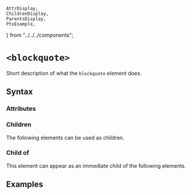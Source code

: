     AttrDisplay,
    ChildrenDisplay,
    ParentsDisplay,
    PtxExample,
} from "../../../components";

# `<blockquote>`

Short description of what the `blockquote` element does.

## Syntax

### Attributes

<AttrDisplay name="blockquote" />

### Children

The following elements can be used as children.

<ChildrenDisplay name="blockquote" />

### Child of

This element can appear as an immediate child of the following elements.

<ParentsDisplay name="blockquote" />

## Examples

    